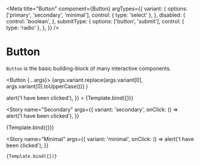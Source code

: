 

<Meta
  title="Button"
  component={Button}
  argTypes={{
    variant: {
      options: ['primary', 'secondary', 'minimal'],
      control: { type: 'select' },
    },
    disabled: {
      control: 'boolean',
    },
    submitType: {
      options: ['button', 'submit'],
      control: { type: 'radio' },
    },
  }}
/>

# Button

`Button` is the basic building-block of many interactive components.

  <Button {...args}>
    {args.variant.replace(args.variant[0], args.variant[0].toUpperCase())}
  </Button>
)

<Canvas>
  <Story
    name="Primary"
    args={{
      variant: 'primary',
      onClick: () => alert('I have been clicked'),
    }}
  >
    {Template.bind({})}
  </Story>

<Story
  name="Secondary"
  args={{
    variant: 'secondary',
    onClick: () => alert('I have been clicked'),
  }}
>
  {Template.bind({})}
</Story>

  <Story
    name="Minimal"
    args={{
      variant: 'minimal',
      onClick: () => alert('I have been clicked'),
    }}
  >
    {Template.bind({})}
  </Story>
</Canvas>
